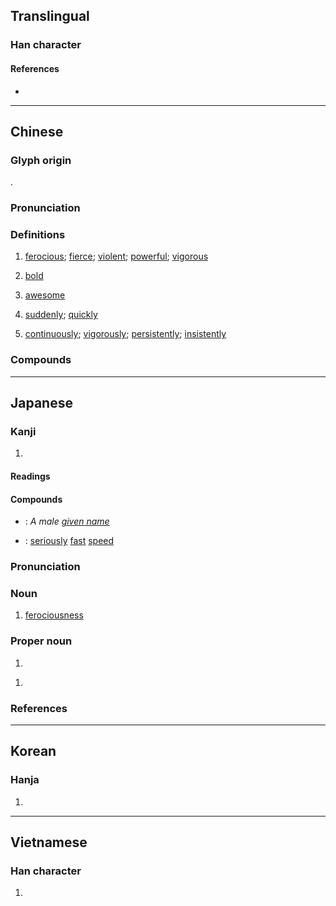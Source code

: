 {{also|勐}}
{{character info/new}}
==Translingual==

===Han character===
{{Han char|rn=94|rad=犬|as=08|sn=11|four=47217|canj=KHNDT|ids=⿰犭孟}}

====References====
* {{Han ref|kx=0713.260|dkj=20498|dj=1125.190|hdz=21354.220|uh=731B|ud=29467|bh=B272|bd=45682}}

----

==Chinese==
{{zh-forms}}

===Glyph origin===
{{Han etym}}
{{Han compound|犬|alt1=犭|孟|ls=psc|c1=s|c2=p}}.

===Pronunciation===
{{zh-pron
|m=měng
|c=maang5
|h=pfs=mâng
|mn=béng/qz:mih/zz:meeh/tw:mé
|mn_note=béng - literary; mih/meeh/mé - vernacular
|cat=a,adv
}}

===Definitions===
{{zh-hanzi}}

# [[ferocious]]; [[fierce]]; [[violent]]; [[powerful]]; [[vigorous]]
#: {{zh-x|風 吹 得{de} 很 猛。|The wind is blowing very '''hard'''.}}
#: {{zh-x|猛獸|'''ferocious''' beast}}
# [[bold]]
#: {{zh-x|勇猛|bold}}
# {{lb|zh|slang}} [[awesome]]
# [[suddenly]]; [[quickly]]
# {{lb|zh|Cantonese}} [[continuously]]; [[vigorously]]; [[persistently]]; [[insistently]]
#: {{zh-x|佢 猛 打機，都 唔 記得 要 食飯。|He gamed as if there were no tomorrow, such that he even forgot to eat.|C}}
#: {{zh-x|十 個 女仔，九 個 話 咪{mai5}，明明 係 制，猛 話 唔係|Out of ten girls, nine said no. [They're] obviously willing, [but they] kept saying no.|C|ref={{w|Samuel Hui}}, {{lang|zh|十個女仔}}}}

===Compounds===
{{zh-der|乍猛的|威而不猛|勇猛精進|勇猛直前|勇猛|劉猛將軍|張猛龍碑|凶猛|勇猛求進|寬猛相濟|威猛|太猛|勇猛果敢|生猛|攫戾執猛|猛衝|猛然間|猛戾|猛進|猛虎|猛攻|猛地裡|突飛猛進|生猛海鮮|猛火油|狼猛蜂毒|猛藥|猛禽|打猛子|猛省|猛可裡|猛可|猛士|毒蛇猛獸|猛醒|猛虎步|猛著祖鞭|猛著先鞭|猛糾|猛的|猛獸|猛然大悟|猛然|猛烈|猛火|猛殺|猛樹|猛將|猛子|猛勁|猛力|猛個勁|猛回頭|猛不防|洪水猛獸|猛奮|猛飲|猛跌|扎猛子|邁步猛進|精兵猛將|聲雄力猛|踏猛子|高歌猛進|迅猛|謀臣猛將}}

----

==Japanese==

===Kanji===
{{ja-kanji|grade=c|rs=犬08}}

# {{defn|lang=ja|sort=犬08}}

====Readings====
{{ja-readings
|goon=もう
|kanon=ぼう
|kun=たけ-し
}}

====Compounds====
{{der-top|Compounds}}
* {{ja-r|猛丸|^たけまる}}: ''A male [[given name]]''
* {{ja-r|猛速|もうそく}}: [[seriously]] [[fast]] [[speed]]
{{der-bottom}}

{{ja-kanjitab|もう|yomi=o}}

===Pronunciation===
{{ja-pron|yomi=goon|もう|acc=1|acc_ref=NHK}}

===Noun===
{{ja-noun|もう|hhira=まう}}

# [[ferociousness]]

===Proper noun===
{{ja-pos|proper|たけし}}

# {{given name|male|lang=ja|sort=たけし}}

{{ja-pos|proper|たける}}

# {{given name|male|lang=ja|sort=たける}}

===References===
<references/>

----

==Korean==

===Hanja===
{{ko-hanja|hangeul=맹|eumhun=|rv=maeng|mr=maeng|y=mayng}}

# {{defn|lang=ko|sort=犬08}}

----

==Vietnamese==

===Han character===
{{vi-hantu|[[mãnh]], [[mạnh]]|rs=犬08}}

# {{defn|lang=vi|sort=犬08}}